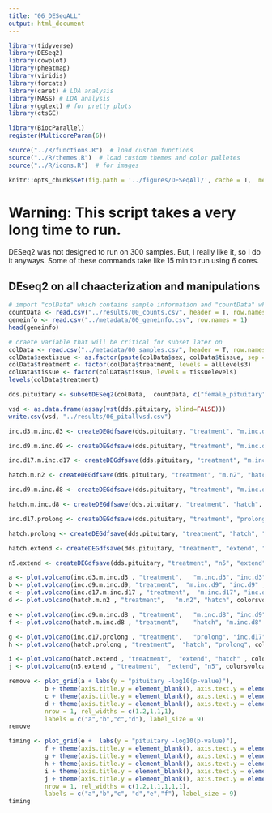 ```yaml
---
title: "06_DESeqALL"
output: html_document
---
```


```r

library(tidyverse)
library(DESeq2)
library(cowplot)
library(pheatmap)
library(viridis)
library(forcats)
library(caret) # LDA analysis
library(MASS) # LDA analysis
library(ggtext) # for pretty plots
library(ctsGE)

library(BiocParallel)
register(MulticoreParam(6))

source("../R/functions.R")  # load custom functions 
source("../R/themes.R")  # load custom themes and color palletes
source("../R/icons.R")  # for images

knitr::opts_chunk$set(fig.path = '../figures/DESeqAll/', cache = T,  message=F, comment=F, warning=F)
```

# Warning: This script takes a very long time to run. 

DESeq2 was not designed to run on 300 samples. But, I really like it, so I do it anyways. Some of these commands take like 15 min to run using 6 cores. 

## DEseq2 on all chaacterization and manipulations

```r
# import "colData" which contains sample information and "countData" which contains read counts
countData <- read.csv("../results/00_counts.csv", header = T, row.names = 1)
geneinfo <- read.csv("../metadata/00_geneinfo.csv", row.names = 1)
head(geneinfo)

# craete variable that will be critical for subset later on
colData <- read.csv("../metadata/00_samples.csv", header = T, row.names = 1)
colData$sextissue <- as.factor(paste(colData$sex, colData$tissue, sep = "_"))
colData$treatment <- factor(colData$treatment, levels = alllevels3)
colData$tissue <- factor(colData$tissue, levels = tissuelevels)
levels(colData$treatment)
```




```r
dds.pituitary <- subsetDESeq2(colData,  countData, c("female_pituitary","male_pituitary"))
```

```r
vsd <- as.data.frame(assay(vst(dds.pituitary, blind=FALSE)))
write.csv(vsd, "../results/06_pitallvsd.csv")
```


```r
inc.d3.m.inc.d3 <- createDEGdfsave(dds.pituitary, "treatment", "m.inc.d3", "inc.d3", "pituitary")
```

```r
inc.d9.m.inc.d9 <- createDEGdfsave(dds.pituitary, "treatment", "m.inc.d9", "inc.d9", "pituitary")
```

```r
inc.d17.m.inc.d17 <- createDEGdfsave(dds.pituitary, "treatment", "m.inc.d17", "inc.d17", "pituitary")
```

```r
hatch.m.n2 <- createDEGdfsave(dds.pituitary, "treatment", "m.n2", "hatch", "pituitary")
```

```r
inc.d9.m.inc.d8 <- createDEGdfsave(dds.pituitary, "treatment", "m.inc.d8", "inc.d9", "pituitary")
```

```r
hatch.m.inc.d8 <- createDEGdfsave(dds.pituitary, "treatment", "hatch", "m.inc.d8", "pituitary")
```

```r
inc.d17.prolong <- createDEGdfsave(dds.pituitary, "treatment", "prolong", "inc.d17", "pituitary")
```

```r
hatch.prolong <- createDEGdfsave(dds.pituitary, "treatment", "hatch", "prolong", "pituitary")
```

```r
hatch.extend <- createDEGdfsave(dds.pituitary, "treatment", "extend", "hatch", "pituitary")
```

```r
n5.extend <- createDEGdfsave(dds.pituitary, "treatment", "n5", "extend", "pituitary")
```



```r
a <- plot.volcano(inc.d3.m.inc.d3 , "treatment",   "m.inc.d3", "inc.d3",   colorsvolcano)  
b <- plot.volcano(inc.d9.m.inc.d9, "treatment",  "m.inc.d9", "inc.d9" , colorsvolcano) 
c <- plot.volcano(inc.d17.m.inc.d17 , "treatment",  "m.inc.d17", "inc.d17" , colorsvolcano) 
d <- plot.volcano(hatch.m.n2 , "treatment",   "m.n2", "hatch", colorsvolcano) 

e <- plot.volcano(inc.d9.m.inc.d8 , "treatment",   "m.inc.d8", "inc.d9"  , colorsvolcano) 
f <- plot.volcano(hatch.m.inc.d8 , "treatment",    "hatch", "m.inc.d8"  , colorsvolcano)  

g <- plot.volcano(inc.d17.prolong , "treatment",   "prolong", "inc.d17",  colorsvolcano)  
h <- plot.volcano(hatch.prolong , "treatment",  "hatch", "prolong", colorsvolcano) 

i <- plot.volcano(hatch.extend , "treatment",  "extend", "hatch" , colorsvolcano)  
j <- plot.volcano(n5.extend , "treatment",  "extend", "n5", colorsvolcano)  

remove <- plot_grid(a + labs(y = "pituitary -log10(p-value)"),
          b + theme(axis.title.y = element_blank(), axis.text.y = element_blank()),
          c + theme(axis.title.y = element_blank(), axis.text.y = element_blank()) ,
          d + theme(axis.title.y = element_blank(), axis.text.y = element_blank()), 
          nrow = 1, rel_widths = c(1.2,1,1,1),
          labels = c("a","b","c","d"), label_size = 9)
remove

timing <- plot_grid(e +  labs(y = "pituitary -log10(p-value)"),
          f + theme(axis.title.y = element_blank(), axis.text.y = element_blank()),
          g + theme(axis.title.y = element_blank(), axis.text.y = element_blank()),
          h + theme(axis.title.y = element_blank(), axis.text.y = element_blank()),
          i + theme(axis.title.y = element_blank(), axis.text.y = element_blank()) , 
          j + theme(axis.title.y = element_blank(), axis.text.y = element_blank()) , 
          nrow = 1, rel_widths = c(1.2,1,1,1,1,1),
          labels = c("a","b","c", "d","e","f"), label_size = 9)
timing
```